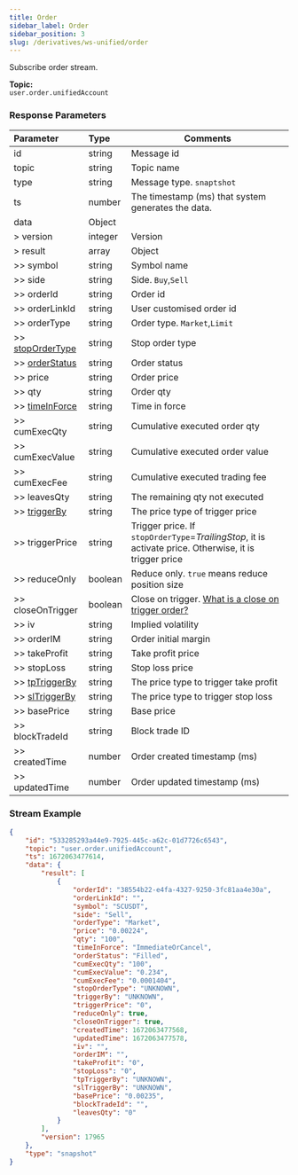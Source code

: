```yaml
---
title: Order
sidebar_label: Order
sidebar_position: 3
slug: /derivatives/ws-unified/order
---
```



Subscribe order stream.

**Topic:**<br/>
`user.order.unifiedAccount`

### Response Parameters
| Parameter | Type | Comments|
|:----- |:-----|----- |
|id |string |Message id |
|topic |string |Topic name |
|type |string |Message type. `snaptshot`|
|ts |number |The timestamp (ms) that system generates the data. |
|data |Object | |
|> version |integer |Version|
|> result |array |Object|
|>> symbol |string |Symbol name |
|>> side |string |Side. `Buy`,`Sell` |
|>> orderId  |string |Order id |
|>> orderLinkId |string |User customised order id |
|>> orderType |string |Order type. `Market`,`Limit` |
|>> [stopOrderType](../enum#stopordertype) |string |Stop order type |
|>> [orderStatus](../enum#orderstatus) |string |Order status |
|>> price |string |Order price |
|>> qty |string |Order qty |
|>> [timeInForce](../enum#timeinforce) |string |Time in force |
|>> cumExecQty |string |Cumulative executed order qty |
|>> cumExecValue |string |Cumulative executed order value |
|>> cumExecFee |string |Cumulative executed trading fee |
|>> leavesQty |string |The remaining qty not executed |
|>> [triggerBy](../enum#triggerby) |string |The price type of trigger price |
|>> triggerPrice |string |Trigger price. If `stopOrderType`=_TrailingStop_, it is activate price. Otherwise, it is trigger price |
|>> reduceOnly |boolean |Reduce only. `true` means reduce position size |
|>> closeOnTrigger |boolean |Close on trigger. <a href="https://www.bybit.com/en-US/help-center/bybitHC_Article?language=en_US&id=000001050">What is a close on trigger order?</a> |
|>> iv |string |Implied volatility |
|>> orderIM |string |Order initial margin |
|>> takeProfit |string |Take profit price |
|>> stopLoss |string |Stop loss price |
|>> [tpTriggerBy](../enum#triggerby) |string |The price type to trigger take profit |
|>> [slTriggerBy](../enum#triggerby) |string |The price type to trigger stop loss |
|>> basePrice |string |Base price |
|>> blockTradeId |string |Block trade ID |
|>> createdTime |number |Order created timestamp (ms) |
|>> updatedTime |number |Order updated timestamp (ms) |

### Stream Example

```json
{
    "id": "533285293a44e9-7925-445c-a62c-01d7726c6543",
    "topic": "user.order.unifiedAccount",
    "ts": 1672063477614,
    "data": {
        "result": [
            {
                "orderId": "38554b22-e4fa-4327-9250-3fc81aa4e30a",
                "orderLinkId": "",
                "symbol": "SCUSDT",
                "side": "Sell",
                "orderType": "Market",
                "price": "0.00224",
                "qty": "100",
                "timeInForce": "ImmediateOrCancel",
                "orderStatus": "Filled",
                "cumExecQty": "100",
                "cumExecValue": "0.234",
                "cumExecFee": "0.0001404",
                "stopOrderType": "UNKNOWN",
                "triggerBy": "UNKNOWN",
                "triggerPrice": "0",
                "reduceOnly": true,
                "closeOnTrigger": true,
                "createdTime": 1672063477568,
                "updatedTime": 1672063477578,
                "iv": "",
                "orderIM": "",
                "takeProfit": "0",
                "stopLoss": "0",
                "tpTriggerBy": "UNKNOWN",
                "slTriggerBy": "UNKNOWN",
                "basePrice": "0.00235",
                "blockTradeId": "",
                "leavesQty": "0"
            }
        ],
        "version": 17965
    },
    "type": "snapshot"
}
```